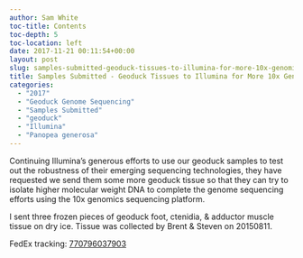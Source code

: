 ```yaml
---
author: Sam White
toc-title: Contents
toc-depth: 5
toc-location: left
date: 2017-11-21 00:11:54+00:00
layout: post
slug: samples-submitted-geoduck-tissues-to-illumina-for-more-10x-genomics-sequencing
title: Samples Submitted - Geoduck Tissues to Illumina for More 10x Genomics Sequencing
categories:
  - "2017"
  - "Geoduck Genome Sequencing"
  - "Samples Submitted"
  - "geoduck"
  - "Illumina"
  - "Panopea generosa"
---
```


Continuing Illumina's generous efforts to use our geoduck samples to test out the robustness of their emerging sequencing technologies, they have requested we send them some more geoduck tissue so that they can try to isolate higher molecular weight DNA to complete the genome sequencing efforts using the 10x genomics sequencing platform.

I sent three frozen pieces of geoduck foot, ctenidia, & adductor muscle tissue on dry ice. Tissue was collected by Brent & Steven on 20150811.

FedEx tracking: [770796037903](https://www.fedex.com/apps/fedextrack/?action=track&tracknumbers=770796037903&clienttype=ivshpalrt)
